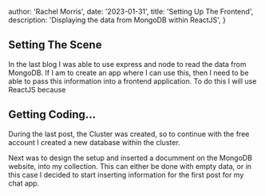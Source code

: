 

  author: 'Rachel Morris',
  date: '2023-01-31',
  title: 'Setting Up The Frontend',
  description:
    'Displaying the data from MongoDB within ReactJS',
}



## Setting The Scene

In the last blog I was able to use express and node to read the data from MongoDB. If I am to create an app where I can use this, 
then I need to be able to pass this information into a frontend application. To do this I will use ReactJS because 

## Getting Coding...

During the last post, the Cluster was created, so to continue with the free account I created a new database within the cluster. 

Next was to design the setup and inserted a documment on the MongoDB website, into my collection. This can either be done with empty data, or in this case I 
decided to start inserting information for the first post for my chat app. 

